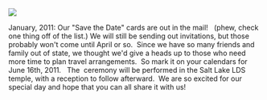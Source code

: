 
<div className={styles['Welcome']}>

<img src={picture} />

January, 2011: Our "Save the Date" cards are out in the mail!   (phew, check one thing off of the list.) We will still be sending out invitations, but those probably won't come until April or so.  Since we have so many friends and family out of state, we thought we'd give a heads up to those who need more time to plan travel arrangements.  So mark it on your calendars for June 16th, 2011.   The  ceremony will be performed in the Salt Lake LDS temple, with a reception to follow afterward.  We are so excited for our special day and hope that you can all share it with us!

</div>